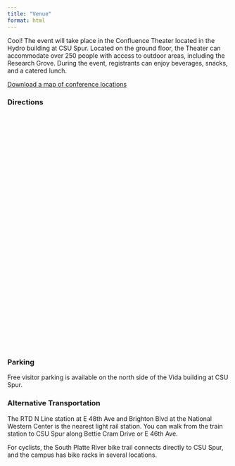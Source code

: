 ```yaml
---
title: "Venue"
format: html
---
```

Cool!
The event will take place in the Confluence Theater located in the Hydro building at CSU Spur. Located on the ground floor, the Theater can accommodate over 250 people with access to outdoor areas, including the Research Grove. During the event, registrants can enjoy beverages, snacks, and a catered lunch. 

[Download a map of conference locations](CSU-Spur-Hydro-map.pdf){target=blank}

### Directions
::: {.column-body-outset style="padding-top: 3%; padding-bottom: 3%;"}
```{=html}
<html>
<head>
<meta charset="utf-8">
<link href='https://api.mapbox.com/mapbox-gl-js/v3.6.0/mapbox-gl.css' rel='stylesheet' />
<script src='https://api.mapbox.com/mapbox-gl-js/v3.6.0/mapbox-gl.js'></script>
</head>
<body>
<style>
    .mapboxgl-popup {
        max-width: 400 px;
        font:
            12px/20px 'Poppins',
            Arial,
            Helvetica,
            sans-serif;
    }
</style>

<script src="https://api.mapbox.com/mapbox-gl-js/plugins/mapbox-gl-directions/v4.3.1/mapbox-gl-directions.js"></script>
<link rel="stylesheet" href="https://api.mapbox.com/mapbox-gl-js/plugins/mapbox-gl-directions/v4.3.1/mapbox-gl-directions.css" type="text/css">

<div id='map' style='width: 100%; height: 500px;'></div>
<script>
mapboxgl.accessToken = 'pk.eyJ1IjoiZGFuaWVsYnVyY2hhbSIsImEiOiJjbTY3Y2V1eTgwMXE4Mm1vOTBqYXFuNW5pIn0.7yGIge9qLSJZqNmlfNAIdA';

const map = new mapboxgl.Map({
	container: 'map', // container ID
	style: 'mapbox://styles/mapbox/streets-v12', // style URL
	center: [-104.974, 39.784], // starting position [lng, lat]
	zoom: 15, // starting zoom
});

var directions = new MapboxDirections({
        accessToken: mapboxgl.accessToken
        
    });

map.addControl(directions,'top-left');

map.on('load',  function() {
    directions.setDestination("4777 North National Western Drive, Denver, CO 80216");
})

</script>
</body>
</html>
```
:::

### Parking
Free visitor parking is available on the north side of the Vida building at CSU Spur. 

### Alternative Transportation
The RTD N Line station at E 48th Ave and Brighton Blvd at the National Western Center is the nearest light rail station. You can walk from the train station to CSU Spur along Bettie Cram Drive or E 46th Ave.

For cyclists, the South Platte River bike trail connects directly to CSU Spur, and the campus has bike racks in several locations. 
